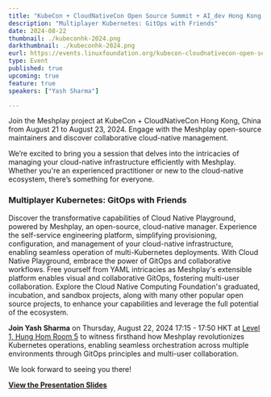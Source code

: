 ```yaml
---
title: "KubeCon + CloudNativeCon Open Source Summit + AI_dev Hong Kong, China"
description: "Multiplayer Kubernetes: GitOps with Friends"
date: 2024-08-22
thumbnail: ./kubeconhk-2024.png
darkthumbnail: ./kubeconhk-2024.png
eurl: https://events.linuxfoundation.org/kubecon-cloudnativecon-open-source-summit-ai-dev-china/reg/register/
type: Event
published: true
upcoming: true
feature: true
speakers: ["Yash Sharma"]

---
```


<p>
Join the Meshplay project at KubeCon + CloudNativeCon Hong Kong, China from August 21 to August 23, 2024. Engage with the Meshplay open-source maintainers and discover collaborative cloud-native management.
</p>

We’re excited to bring you a session that delves into the intricacies of managing your cloud-native infrastructure efficiently with Meshplay. Whether you're an experienced practitioner or new to the cloud-native ecosystem, there’s something for everyone.

### Multiplayer Kubernetes: GitOps with Friends

Discover the transformative capabilities of Cloud Native Playground, powered by Meshplay, an open-source, cloud-native manager. Experience the self-service engineering platform, simplifying provisioning, configuration, and management of your cloud-native infrastructure, enabling seamless operation of multi-Kubernetes deployments.
With Cloud Native Playground, embrace the power of GitOps and collaborative workflows. Free yourself from YAML intricacies as Meshplay's extensible platform enables visual and collaborative GitOps, fostering multi-user collaboration. Explore the Cloud Native Computing Foundation's graduated, incubation, and sandbox projects, along with many other popular open source projects, to enhance your capabilities and leverage the full potential of the ecosystem.

**Join Yash Sharma** on Thursday, August 22, 2024 17:15 - 17:50 HKT at [Level 1, Hung Hom Room 5](https://www.shangri-la.com/en/hongkong/kerry/) to witness firsthand how Meshplay revolutionizes Kubernetes operations, enabling seamless orchestration across multiple environments through GitOps principles and multi-user collaboration.

We look forward to seeing you there!

**[View the Presentation Slides](https://docs.google.com/presentation/d/1TW6k6NpDUd90xVkqTxakA0MbjzGjm3unIcxyf9DVg-E/edit?usp=sharing)**
